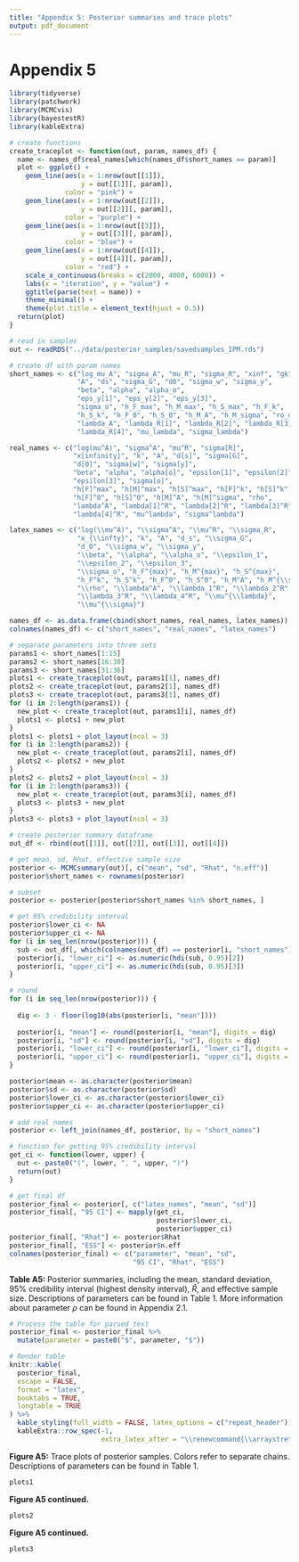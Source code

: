 ```yaml
---
title: "Appendix 5: Posterior summaries and trace plots"
output: pdf_document
---
```

# Appendix 5
```r
library(tidyverse)
library(patchwork)
library(MCMCvis)
library(bayestestR)
library(kableExtra)
```

```r
# create functions
create_traceplot <- function(out, param, names_df) {
  name <- names_df$real_names[which(names_df$short_names == param)]
  plot <- ggplot() +
    geom_line(aes(x = 1:nrow(out[[1]]),
                  y = out[[1]][, param]),
              color = "pink") +
    geom_line(aes(x = 1:nrow(out[[2]]),
                  y = out[[2]][, param]),
              color = "purple") +
    geom_line(aes(x = 1:nrow(out[[3]]),
                  y = out[[3]][, param]),
              color = "blue") +
    geom_line(aes(x = 1:nrow(out[[4]]),
                  y = out[[4]][, param]),
              color = "red") +
    scale_x_continuous(breaks = c(2000, 4000, 6000)) +
    labs(x = "iteration", y = "value") +
    ggtitle(parse(text = name)) +
    theme_minimal() +
    theme(plot.title = element_text(hjust = 0.5))
  return(plot)
}
```

```r
# read in samples
out <- readRDS("../data/posterior_samples/savedsamples_IPM.rds")
```

```r
# create df with param names
short_names <- c("log_mu_A", "sigma_A", "mu_R", "sigma_R", "xinf", "gk", 
                 "A", "ds", "sigma_G", "d0", "sigma_w", "sigma_y",
                 "beta", "alpha", "alpha_o", 
                 "eps_y[1]", "eps_y[2]", "eps_y[3]", 
                 "sigma_o", "h_F_max", "h_M_max", "h_S_max", "h_F_k", 
                 "h_S_k", "h_F_0", "h_S_0", "h_M_A", "h_M_sigma", "ro_dir", 
                 "lambda_A", "lambda_R[1]", "lambda_R[2]", "lambda_R[3]",
                 "lambda_R[4]", "mu_lambda", "sigma_lambda")

real_names <- c("log(mu^A)", "sigma^A", "mu^R", "sigma[R]",
                "x[infinity]", "k", "A", "d[s]", "sigma[G]", 
                "d[0]", "sigma[w]", "sigma[y]",
                "beta", "alpha", "alpha[o]", "epsilon[1]", "epsilon[2]",
                "epsilon[3]", "sigma[o]",
                "h[F]^max", "h[M]^max", "h[S]^max", "h[F]^k", "h[S]^k",
                "h[F]^0", "h[S]^0", "h[M]^A", "h[M]^sigma", "rho",
                "lambda^A", "lambda[1]^R", "lambda[2]^R", "lambda[3]^R",
                "lambda[4]^R", "mu^lambda", "sigma^lambda")

latex_names <- c("log(\\mu^A)", "\\sigma^A", "\\mu^R", "\\sigma_R",
                 "x_{\\infty}", "k", "A", "d_s", "\\sigma_G",
                 "d_0", "\\sigma_w", "\\sigma_y",
                 "\\beta", "\\alpha", "\\alpha_o", "\\epsilon_1",
                 "\\epsilon_2", "\\epsilon_3", 
                 "\\sigma_o", "h_F^{max}", "h_M^{max}", "h_S^{max}",
                 "h_F^k", "h_S^k", "h_F^0", "h_S^0", "h_M^A", "h_M^{\\sigma}",
                 "\\rho", "\\lambda^A", "\\lambda_1^R", "\\lambda_2^R",
                 "\\lambda_3^R", "\\lambda_4^R", "\\mu^{\\lambda}",
                 "\\mu^{\\sigma}")

names_df <- as.data.frame(cbind(short_names, real_names, latex_names))
colnames(names_df) <- c("short_names", "real_names", "latex_names")
```

```r
# separate parameters into three sets
params1 <- short_names[1:15]
params2 <- short_names[16:30]
params3 <- short_names[31:36]
plots1 <- create_traceplot(out, params1[1], names_df)
plots2 <- create_traceplot(out, params2[1], names_df)
plots3 <- create_traceplot(out, params3[1], names_df)
for (i in 2:length(params1)) {
  new_plot <- create_traceplot(out, params1[i], names_df)
  plots1 <- plots1 + new_plot
}
plots1 <- plots1 + plot_layout(ncol = 3)
for (i in 2:length(params2)) {
  new_plot <- create_traceplot(out, params2[i], names_df)
  plots2 <- plots2 + new_plot
}
plots2 <- plots2 + plot_layout(ncol = 3)
for (i in 2:length(params3)) {
  new_plot <- create_traceplot(out, params3[i], names_df)
  plots3 <- plots3 + new_plot
}
plots3 <- plots3 + plot_layout(ncol = 3)
```

```r
# create posterior summary dataframe
out_df <- rbind(out[[1]], out[[2]], out[[3]], out[[4]])

# get mean, sd, Rhat, effective sample size
posterior <- MCMCsummary(out)[, c("mean", "sd", "Rhat", "n.eff")]
posterior$short_names <- rownames(posterior)

# subset
posterior <- posterior[posterior$short_names %in% short_names, ]

# get 95% credibility interval
posterior$lower_ci <- NA
posterior$upper_ci <- NA
for (i in seq_len(nrow(posterior))) {
  sub <- out_df[, which(colnames(out_df) == posterior[i, "short_names"])]
  posterior[i, "lower_ci"] <- as.numeric(hdi(sub, 0.95)[2])
  posterior[i, "upper_ci"] <- as.numeric(hdi(sub, 0.95)[3])
}

# round
for (i in seq_len(nrow(posterior))) {
  
  dig <- 3 - floor(log10(abs(posterior[i, "mean"])))
  
  posterior[i, "mean"] <- round(posterior[i, "mean"], digits = dig)
  posterior[i, "sd"] <- round(posterior[i, "sd"], digits = dig)
  posterior[i, "lower_ci"] <- round(posterior[i, "lower_ci"], digits = dig)
  posterior[i, "upper_ci"] <- round(posterior[i, "upper_ci"], digits = dig)
}

posterior$mean <- as.character(posterior$mean)
posterior$sd <- as.character(posterior$sd)
posterior$lower_ci <- as.character(posterior$lower_ci)
posterior$upper_ci <- as.character(posterior$upper_ci)

# add real names
posterior <- left_join(names_df, posterior, by = "short_names")

# function for getting 95% credibility interval
get_ci <- function(lower, upper) {
  out <- paste0("(", lower, ", ", upper, ")")
  return(out)
}

# get final df
posterior_final <- posterior[, c("latex_names", "mean", "sd")]
posterior_final[, "95 CI"] <- mapply(get_ci,
                                     posterior$lower_ci,
                                     posterior$upper_ci)
posterior_final[, "Rhat"] <- posterior$Rhat
posterior_final[, "ESS"] <- posterior$n.eff
colnames(posterior_final) <- c("parameter", "mean", "sd",
                               "95 CI", "Rhat", "ESS")
```

**Table A5:** Posterior summaries, including the mean, standard deviation, 95% credibility interval (highest density interval), $\hat{R}$, and effective sample size. Descriptions of parameters can be found in Table 1. More information about parameter $\rho$ can be found in Appendix 2.1.

```r
# Process the table for parsed text
posterior_final <- posterior_final %>%
  mutate(parameter = paste0("$", parameter, "$"))

# Render table
knitr::kable(
  posterior_final,
  escape = FALSE,
  format = "latex",
  booktabs = TRUE,
  longtable = TRUE
) %>%
  kable_styling(full_width = FALSE, latex_options = c("repeat_header")) %>%
  kableExtra::row_spec(-1,
                       extra_latex_after = "\\renewcommand{\\arraystretch}{2}")
```
\newpage
**Figure A5:** Trace plots of posterior samples. Colors refer to separate chains. Descriptions of parameters can be found in Table 1.

```r
plots1
```
\newpage

**Figure A5 continued.**

```r
plots2
```

\newpage

**Figure A5 continued.**

```r
plots3
```
